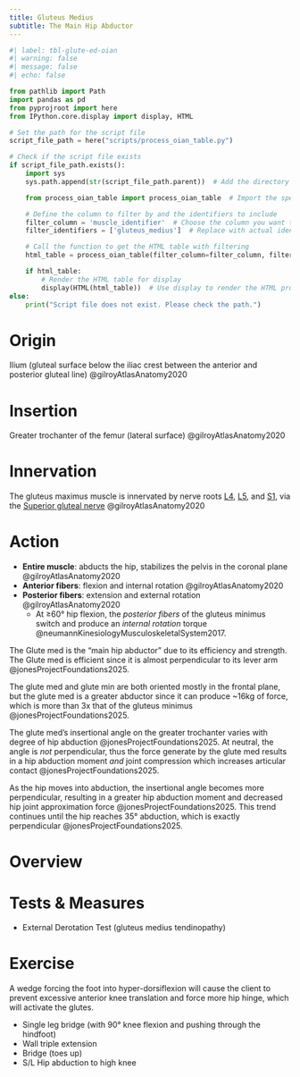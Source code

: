 ```yaml
---
title: Gluteus Medius
subtitle: The Main Hip Abductor 
---
```





```python
#| label: tbl-glute-ed-oian
#| warning: false
#| message: false
#| echo: false

from pathlib import Path
import pandas as pd
from pyprojroot import here
from IPython.core.display import display, HTML

# Set the path for the script file
script_file_path = here("scripts/process_oian_table.py")

# Check if the script file exists
if script_file_path.exists():
    import sys
    sys.path.append(str(script_file_path.parent))  # Add the directory of the script to the system path

    from process_oian_table import process_oian_table  # Import the specific function

    # Define the column to filter by and the identifiers to include
    filter_column = 'muscle_identifier'  # Choose the column you want to filter by
    filter_identifiers = ['gluteus_medius']  # Replace with actual identifiers you want to include

    # Call the function to get the HTML table with filtering
    html_table = process_oian_table(filter_column=filter_column, filter_identifiers=filter_identifiers)

    if html_table:
        # Render the HTML table for display
        display(HTML(html_table))  # Use display to render the HTML properly
else:
    print("Script file does not exist. Please check the path.")

```

# Origin {#origin}

Ilium (gluteal surface below the iliac crest between the anterior and posterior gluteal line) @gilroyAtlasAnatomy2020

# Insertion {#insertion}

Greater trochanter of the femur (lateral surface) @gilroyAtlasAnatomy2020

# Innervation {#innervation}

The gluteus maximus muscle is innervated by nerve roots [L4]({{< var ref-nerve-root.l4 >}}), [L5]({{< var ref-nerve-root.l5 >}}), and [S1]({{< var ref-nerve-root.s1 >}}), via the [Superior gluteal nerve]({{< var ref-superior-gluteal-nerve.path >}})  @gilroyAtlasAnatomy2020



# Action {#action}

- **Entire muscle**: abducts the hip, stabilizes the pelvis in the coronal plane @gilroyAtlasAnatomy2020
- **Anterior fibers**: flexion and internal rotation @gilroyAtlasAnatomy2020 
- **Posterior fibers**: extension and external rotation @gilroyAtlasAnatomy2020
    - At &ge;60&deg; hip flexion, the *posterior fibers* of the gluteus minimus switch and produce an *internal rotation* torque @neumannKinesiologyMusculoskeletalSystem2017.


The Glute med is the "main hip abductor" due to its efficiency and strength.
The Glute med is efficient since it is almost perpendicular to its lever arm @jonesProjectFoundations2025.

The glute med and glute min are both oriented mostly in the frontal plane, but the glute med is a greater abductor since it can produce ~16kg of force, which is more than 3x that of the gluteus minimus @jonesProjectFoundations2025.

The glute med's insertional angle on the greater trochanter varies with degree of hip abduction @jonesProjectFoundations2025.
At neutral, the angle is *not* perpendicular, thus the force generate by the glute med results in a hip abduction moment *and* joint compression which increases articular contact @jonesProjectFoundations2025.

As the hip moves into abduction, the insertional angle becomes more perpendicular, resulting in a greater hip abduction moment and decreased hip joint approximation force @jonesProjectFoundations2025.
This trend continues until the hip reaches 35&deg; abduction, which is exactly perpendicular @jonesProjectFoundations2025.


# Overview


# Tests & Measures

- External Derotation Test (gluteus medius tendinopathy)

# Exercise

A wedge forcing the foot into hyper-dorsiflexion will cause the client to prevent excessive anterior knee translation and force more hip hinge, which will activate the glutes.

- Single leg bridge (with 90&deg; knee flexion and pushing through the hindfoot)
- Wall triple extension
- Bridge (toes up)
- S/L Hip abduction to high knee
